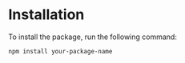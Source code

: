 # Installation
To install the package, run the following command:
```bash
npm install your-package-name
```
